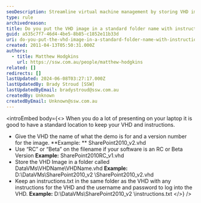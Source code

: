 ```yaml
---
seoDescription: Streamline virtual machine management by storing VHD images and instructions in a standard location with descriptive filenames, enabling efficient deployment and maintenance.
type: rule
archivedreason:
title: Do you put the VHD image in a standard folder name with instructions?
guid: a535c7f7-46d4-4be5-8b85-c1852e11b33d
uri: do-you-put-the-vhd-image-in-a-standard-folder-name-with-instructions
created: 2011-04-13T05:50:31.000Z
authors:
  - title: Matthew Hodgkins
    url: https://ssw.com.au/people/matthew-hodgkins
related: []
redirects: []
lastUpdated: 2024-06-08T03:27:17.000Z
lastUpdatedBy: Brady Stroud [SSW]
lastUpdatedByEmail: bradystroud@ssw.com.au
createdBy: Unknown
createdByEmail: Unknown@ssw.com.au
---
```


<introEmbed
  body={<>
When you do a lot of presenting on your laptop it is good to have a standard location to keep your VHD and instructions.

- Give the VHD the name of what the demo is for and a version number for the image.
  **Example: ** SharePoint2010_v2.vhd
- Use “RC” or “Beta” on the filename if your software is an RC or Beta Version
  **Example:** SharePoint2010RC_v1.vhd
- Store the VHD Image in a folder called DataVMs\VHDName\VHDName.vhd
  **Example:** D:\DataVMs\SharePoint2010_v2 \SharePoint2010_v2.vhd
- Keep an instructions.txt in the same folder as the VHD with any instructions for the VHD and the username and password to log into the VHD.
  **Example:** D:\DataVMs\SharePoint2010_v2 \instructions.txt
  </>}
/>
